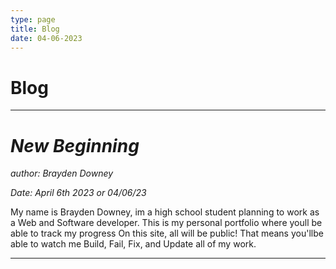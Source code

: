 ```yaml
---
type: page
title: Blog
date: 04-06-2023
---
```


# Blog

---

# *New Beginning*

*author: Brayden Downey*

*Date: April 6th 2023 or 04/06/23*


My name is Brayden Downey, im a 
high school student planning to work as a 
Web and Software developer. This is my personal
portfolio where youll be able to track my progress
On this site, all will be public! That means you'llbe able to watch me Build, Fail, Fix, and Update all of my work.

---
